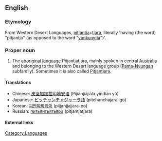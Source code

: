 ==English==
{{wikipedia}}

===Etymology===
From Western Desert Languages, [[pitjantja]]+[[tjara]], literally 'having (the word) "pitjantja" (as opposed to the word "[[yankunytja]]")'.

===Proper noun===
{{en-proper noun}}

# The [[aboriginal]] [[language]] Pitjantjatjara, mainly spoken in central [[Australia]] and belonging to the Western Desert language group ([[Pama-Nyungan]] subfamily). Sometimes it is also called [[Pitjantjara]].

====Translations====
*Chinese: [[皮坚加加拉印地安语]] (Píjiānjiājiālā yìndìān yǔ)
*Japanese: [[ピッチャンチャジャーラ語]] (pitchanchajāra-go)
*Korean: [[피짠짜짜라어]] (pijjanjjajjara-eo)
*Russian: [[питьянтьятьяра]] (pitjantjatjara)

====External links====
{{ethnologue|code=pjt}}

[[Category:Languages]]
[[Category:Pitjantjatjara language| ]]